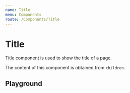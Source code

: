 ```yaml
---
name: Title
menu: Components
route: /Components/Title
---
```



# Title

Title component is used to show the title of a page.

The content of this component is obtained from `children`.

## Playground

<Playground>
  <Title>Dashboard</Title>
</Playground>
